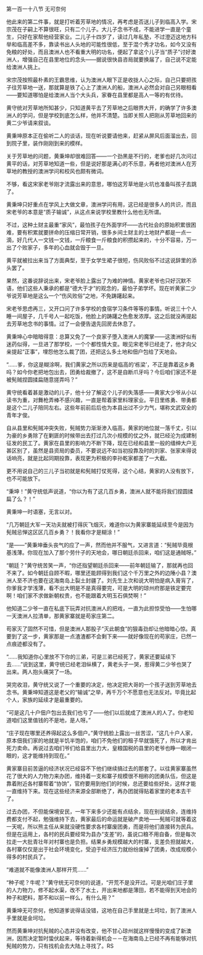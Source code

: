 

第一百一十八节 无可奈何

他此来的第二件事，就是打听着芳草地的情况，再考虑是否送儿子到临高入学。宋宗茂在子嗣上不算很旺，只有二个儿子。大儿子念书不成，不能进学一直是个童生，只好在家帮他经营家业。二儿子十四岁了，读过几年私塾，不过澄迈这地方科举和临高差不多，靠读书出人头地的可能性很低，至于混个秀才功名，如今又没有免粮的好处，而且澳洲人也不看重大明的功名，便起了拿这个儿子当“质子”讨好澳洲人，增强自己在县里地位的念头――据说很快县咨局就要换届了，自己说不定能给澳洲人挑上。

宋宗茂按照最朴素的王霸思维，认为澳洲人眼下正是收拢人心之际，自己只要把孩子往芳草地一送，那就算是铁了心上了澳洲人的船，澳洲人必然会对自己另眼相看――要知道哪怕是给澳洲人当个大头兵，家眷在县里都是高人一等的有优待。

黄守统对芳草地所知甚少，只知道黄平去了芳草地之后眼界大开，的确学了许多澳洲人的学问，但是学校到底怎么样，他并不清楚。当即关照人把刚从芳草地回来的黄二少爷请来叙谈。

黄秉坤原本正在偷听二人的谈话，现在听说要请他来，赶紧从屏风后面溜出去，回到院子里，装作刚刚到来的模样。

关于芳草地的问题，黄秉坤却很难回答――一个劲黑是不行的，老爹也好几次问过黄平的话，对芳草地知道一些，但是说好那是满心的不乐意，再者他对澳洲人在芳草地的教授的澳洲学问和校风也颇有微词。

不够，看这宋家老爷刚才流露出来的意思，哪怕这芳草地是火坑也准备叫孩子去跳了。

黄秉坤只好重点在学风上大做文章，澳洲学问有用，这已经是很多人的共识，而且宋老爷的本意是“质子输诚”，从这点来说学校里教什么他也无所谓。

不过，这种土财主最重“家风”，最怕孩子在外面学坏――古代社会的原始积累很困难，要有积累就要拼命的压缩日常开销，很多乡间土财主的土地财产都是一点一滴，好几代人一文钱一文钱，一斤粮食一斤粮食的积攒起来的，十分不容易，万一出了个败家子，多年的心血就会毁于一旦。

黄平就被拉出来当了方面典型，至于女学生裙子很短，伤风败俗不过这说辞里的添头罢了。

果然，这番说辞说出来，宋老爷脸上露出了为难的神情。黄家老爷也只好沉默不语，他们这些人秉承的都是“德大于才”的观念的，最怕子弟学坏。现在听黄家二少爷说芳草地是这么一个“伤风败俗”之地，不免踌躇起来。

宋老爷思虑再三，又开口问了许多学校的食宿学习条件等等的事情。听说三十个人睡一间屋子，几千号人一起吃饭，他脸上的踌躇之色愈发浓厚。这之后就没再提起去芳草地念书的事情。过了一会便告退先回房去休息了。

黄秉坤心中暗暗得意：总算又免了一个良家子堕入澳洲人的魔掌――这澳洲好似有迷药似得，一旦进了那学校，一个个都性情大变。眼见宋老爷已经走了，他才向父亲提起“正事”，埋怨他怎么裁了团，还把这么多土地和佃户包给了天地会。

“……爹，你这是糊涂啊，我们黄家之所以历来是临高的‘栋梁’，不正是靠着这乡勇吗？如今你老把地包出去，团勇给裁撤了，这不是自断爪牙吗？今后咱们家还不是被髡贼捏圆揉扁随意搓弄吗？”

黄守统看着甚是激动的儿子，他十分了解这个儿子的失落感――黄家大少爷从小以读书为重，对舞枪弄棒不感兴趣，一直是帮着家里料理家业。平日里练勇、带勇都是这个二儿子陪同左右。这些年前前后后也为本县出过不少力气，堪称文武双全的青年才俊。

自从县里和髡贼冲突失败，髡贼势力渐渐渗入临高，黄家的地位就一落千丈，引以为豪的乡勇除了在剿匪的时候带出去打过几次小规模的仗之外，就已经沦为成建制征发的民工了。黄家在县里的影响力不断下降，现在已经和县里一般的缙绅大户无甚区别了，虽然是县资局的委员，不要说远不如当初投靠及时的刘家、张家来得说话响亮，就是比起同期投靠，表现更为积极的李孙乾家都差了一大截。

更不用说自己的三儿子当初就是和髡贼打仗死得，这个心结，黄家的人没有放下，也不可能放下。

“秉坤！”黄守统低声说道，“你以为有了这几百乡勇，澳洲人就不能将我们捏圆揉扁了么？！”

黄秉坤一时语塞，无言以对。

“几万朝廷大军一天功夫就被打得灰飞烟灭，难道你以为黄家寨能延续至今是因为髡贼忌惮这区区几百乡勇？！我看你才是糊涂！”

“是――”黄秉坤垂头丧气的应了一声，然而他并不服气，又进言道：“髡贼毕竟根基浅薄。你现在加入了那个劳什子的天地会，哪日朝廷杀回来，咱们这是通贼呀。”

“朝廷？”黄守统苦笑一声，“你还指望朝廷杀回来――前年朝廷输了，那就再也回不来了。如今朝廷自顾不暇，哪里还能顾得到我们这个千万里之外的边陲小县？澳洲人至不济也要在这海南岛上裂土封疆了。刘先生上次和说大明怕是病入膏肓了，你爹我才学浅薄，看不出大明是不是真得要完，可是大明的琼州府那是铁定要完啊！咱们家不求做新朝权贵，也不能跟着大明玉石俱焚啊！”

他知道二少爷一直在私底下玩弄对抗澳洲人的把戏，一直为此担惊受怕――生怕哪一天澳洲人拉清单，那黄家寨就是苟家庄第二。

苟家灭了固然不可惜，但是澳洲人那股子“灭此朝食”的狠毒劲却让他暗暗心惊。真要到了这一步，黄家那是一点渣渣都不会剩下来――就好像现在的苟家庄，已然一点痕迹都没有了。

“……我知道你心里放不下你的三弟，可是三弟已经死了，黄家还要延续下去……”说到这里，黄守统已经老泪纵横了，黄老头子一哭，惹得黄二少爷也哭了出来。两人抱头痛哭了一场。

哭完收泪，黄守统又说了一个重要的决定，他决定把大哥的一个孩子送到芳草地去念书。黄秉坤知道这是老父的“输诚”之举，再千万个不愿意也无法反对。毕竟比起个人，家族的延续才是最重要的。

“可是这几十户佃户包出去我们也亏了――他们以后就成了澳洲人的人了。你老知道咱们这里值钱的不是地，是人呀。”

“庄子现在哪里还养得起这么多佃户。”黄守统脸上露出一丝苦涩，“这几十户人家，原本佃我们家的地就是半饥半饱的，咱们不免他们的租子早就饿死了，所以才肯出死力卖命。再说过去咱们爷们给县里出力大，皇粮国税的县里的老爷也睁一眼闭一眼的，这才能维持到现在。”

黄家寨目前苦逼的经济状况已经容不下他们继续搞过去的那套了。以往黄家寨虽然花了很大的人力物力来办团，维持着一支和寨子规模很不相称的团勇队伍，但这是靠着附近各村寨帮着“协饷”，官府要用到他们的时候，总还要给些好处，这样才能一直维持下来。现在这些经济来源全部断绝了，再办团就得贴着家里的老本去干了。

过去办团，不但能保境安民，一年下来多少还能有点结余，现在别说结余，连维持费都支付不起，勉强维持下去，黄家最后的命运就是破产卖地――髡贼可就等着这一天呢，所以熊主任从来就没硬性要求各村寨废团勇，而是将他们直接转为民兵。但是在运用上，各村的民兵要经常为县办“支差”的，虽说口粮不用自备，但是每次拉走一大批青壮年对村寨也是负担。结果乡勇规模越大的村寨，支差负担就越大，各村寨仅仅是出于社会环境变化，受迫于经济压力就纷纷废掉了团勇，改成规模小得多的村民兵了。

“难道就不能像澳洲人那样开荒……”

“种子呢？牛呢？”黄守统无可奈何的说道，“开荒不是没开过。可是光咱们庄子里的人力物力，修不起水渠，改不了水土，开出来地都是薄田，若不能得到天地会的种子和肥料，那不和以前一样么，有什么用？”

黄秉坤无可奈何，他知道爹说得话没错，这地在自己手里就是土坷垃，到了澳洲人手里就是金坷垃。

然而黄秉坤对抗髡贼的心态并没有改变，他不甘心琼州就这样慢慢的变成了新澳洲，因而决定暂时蛰伏起来，等待着新得机会－－在海南岛上已经不再有能够对抗髡贼的势力，只有找机会去大陆上寻找了。RS

